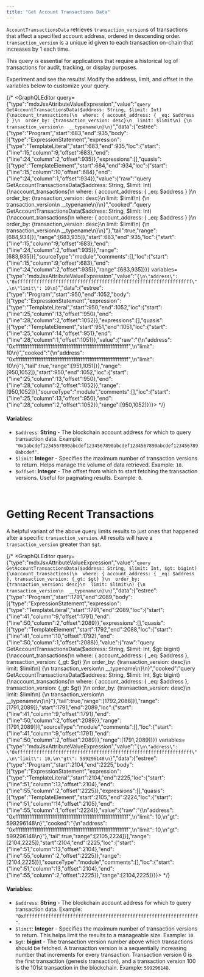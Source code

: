 ```yaml
---
title: "Get Account Transactions Data"
---
```



`AccountTransactionsData` retrieves `transaction_version`s of transactions that affect a specified account address, ordered in descending order. `transaction_version` is a unique id given to each transaction on-chain that increases by 1 each time.

This query is essential for applications that require a historical log of transactions for audit, tracking, or display purposes.

<Aside type="note">
  Experiment and see the results! Modify the address, limit, and offset in the variables below to customize your query.
</Aside>

{/* <GraphQLEditor query={"type":"mdxJsxAttributeValueExpression","value":"`query GetAccountTransactionsData($address: String, $limit: Int) {\naccount_transactions(\n  where: { account_address: { _eq: $address } }\n  order_by: {transaction_version: desc}\n  limit: $limit\n) {\n  transaction_version\n  __typename\n}\n}`","data":{"estree":{"type":"Program","start":683,"end":935,"body":[{"type":"ExpressionStatement","expression":{"type":"TemplateLiteral","start":683,"end":935,"loc":{"start":{"line":15,"column":9,"offset":683},"end":{"line":24,"column":2,"offset":935}},"expressions":[],"quasis":[{"type":"TemplateElement","start":684,"end":934,"loc":{"start":{"line":15,"column":10,"offset":684},"end":{"line":24,"column":1,"offset":934}},"value":{"raw":"query GetAccountTransactionsData($address: String, $limit: Int) {\naccount_transactions(\n  where: { account_address: { _eq: $address } }\n  order_by: {transaction_version: desc}\n  limit: $limit\n) {\n  transaction_version\n  __typename\n}\n}","cooked":"query GetAccountTransactionsData($address: String, $limit: Int) {\naccount_transactions(\n  where: { account_address: { _eq: $address } }\n  order_by: {transaction_version: desc}\n  limit: $limit\n) {\n  transaction_version\n  __typename\n}\n}"},"tail":true,"range":[684,934]}],"range":[683,935]},"start":683,"end":935,"loc":{"start":{"line":15,"column":9,"offset":683},"end":{"line":24,"column":2,"offset":935}},"range":[683,935]}],"sourceType":"module","comments":[],"loc":{"start":{"line":15,"column":9,"offset":683},"end":{"line":24,"column":2,"offset":935}},"range":[683,935]}}} variables={"type":"mdxJsxAttributeValueExpression","value":"`{\n\"address\": \"0xffffffffffffffffffffffffffffffffffffffffffffffffffffffffffffffff\",\n\"limit\": 10\n}`","data":{"estree":{"type":"Program","start":950,"end":1052,"body":[{"type":"ExpressionStatement","expression":{"type":"TemplateLiteral","start":950,"end":1052,"loc":{"start":{"line":25,"column":13,"offset":950},"end":{"line":28,"column":2,"offset":1052}},"expressions":[],"quasis":[{"type":"TemplateElement","start":951,"end":1051,"loc":{"start":{"line":25,"column":14,"offset":951},"end":{"line":28,"column":1,"offset":1051}},"value":{"raw":"{\n\"address\": \"0xffffffffffffffffffffffffffffffffffffffffffffffffffffffffffffffff\",\n\"limit\": 10\n}","cooked":"{\n\"address\": \"0xffffffffffffffffffffffffffffffffffffffffffffffffffffffffffffffff\",\n\"limit\": 10\n}"},"tail":true,"range":[951,1051]}],"range":[950,1052]},"start":950,"end":1052,"loc":{"start":{"line":25,"column":13,"offset":950},"end":{"line":28,"column":2,"offset":1052}},"range":[950,1052]}],"sourceType":"module","comments":[],"loc":{"start":{"line":25,"column":13,"offset":950},"end":{"line":28,"column":2,"offset":1052}},"range":[950,1052]}}}></GraphQLEditor> */}

#### Variables:

- `$address`: **String** - The blockchain account address for which to query transaction data. Example: `"0x1abcdef1234567890abcdef1234567890abcdef1234567890abcdef1234567890abcdef"`.
- `$limit`: **Integer** - Specifies the maximum number of transaction versions to return. Helps manage the volume of data retrieved. Example: `10`.
- `$offset`: **Integer** - The offset from which to start fetching the transaction versions. Useful for paginating results. Example: `0`.

<br />

# Getting Recent Transactions

A helpful variant of the above query limits results to just ones that happened after a specific `transaction_version`. All results will have a `transaction_version` greater than `$gt`.

{/* <GraphQLEditor query={"type":"mdxJsxAttributeValueExpression","value":"`query GetAccountTransactionsData($address: String, $limit: Int, $gt: bigint) {\naccount_transactions(\n  where: { account_address: { _eq: $address }, transaction_version: {_gt: $gt} }\n  order_by: {transaction_version: desc}\n  limit: $limit\n) {\n  transaction_version\n  __typename\n}\n}`","data":{"estree":{"type":"Program","start":1791,"end":2089,"body":[{"type":"ExpressionStatement","expression":{"type":"TemplateLiteral","start":1791,"end":2089,"loc":{"start":{"line":41,"column":9,"offset":1791},"end":{"line":50,"column":2,"offset":2089}},"expressions":[],"quasis":[{"type":"TemplateElement","start":1792,"end":2088,"loc":{"start":{"line":41,"column":10,"offset":1792},"end":{"line":50,"column":1,"offset":2088}},"value":{"raw":"query GetAccountTransactionsData($address: String, $limit: Int, $gt: bigint) {\naccount_transactions(\n  where: { account_address: { _eq: $address }, transaction_version: {_gt: $gt} }\n  order_by: {transaction_version: desc}\n  limit: $limit\n) {\n  transaction_version\n  __typename\n}\n}","cooked":"query GetAccountTransactionsData($address: String, $limit: Int, $gt: bigint) {\naccount_transactions(\n  where: { account_address: { _eq: $address }, transaction_version: {_gt: $gt} }\n  order_by: {transaction_version: desc}\n  limit: $limit\n) {\n  transaction_version\n  __typename\n}\n}"},"tail":true,"range":[1792,2088]}],"range":[1791,2089]},"start":1791,"end":2089,"loc":{"start":{"line":41,"column":9,"offset":1791},"end":{"line":50,"column":2,"offset":2089}},"range":[1791,2089]}],"sourceType":"module","comments":[],"loc":{"start":{"line":41,"column":9,"offset":1791},"end":{"line":50,"column":2,"offset":2089}},"range":[1791,2089]}}} variables={"type":"mdxJsxAttributeValueExpression","value":"`{\n\"address\": \"0xffffffffffffffffffffffffffffffffffffffffffffffffffffffffffffffff\",\n\"limit\": 10,\n\"gt\": 599296148\n}`","data":{"estree":{"type":"Program","start":2104,"end":2225,"body":[{"type":"ExpressionStatement","expression":{"type":"TemplateLiteral","start":2104,"end":2225,"loc":{"start":{"line":51,"column":13,"offset":2104},"end":{"line":55,"column":2,"offset":2225}},"expressions":[],"quasis":[{"type":"TemplateElement","start":2105,"end":2224,"loc":{"start":{"line":51,"column":14,"offset":2105},"end":{"line":55,"column":1,"offset":2224}},"value":{"raw":"{\n\"address\": \"0xffffffffffffffffffffffffffffffffffffffffffffffffffffffffffffffff\",\n\"limit\": 10,\n\"gt\": 599296148\n}","cooked":"{\n\"address\": \"0xffffffffffffffffffffffffffffffffffffffffffffffffffffffffffffffff\",\n\"limit\": 10,\n\"gt\": 599296148\n}"},"tail":true,"range":[2105,2224]}],"range":[2104,2225]},"start":2104,"end":2225,"loc":{"start":{"line":51,"column":13,"offset":2104},"end":{"line":55,"column":2,"offset":2225}},"range":[2104,2225]}],"sourceType":"module","comments":[],"loc":{"start":{"line":51,"column":13,"offset":2104},"end":{"line":55,"column":2,"offset":2225}},"range":[2104,2225]}}}></GraphQLEditor> */}

#### Variables:

- `$address`: **String** - The blockchain account address for which to query transaction data. Example: `"0xffffffffffffffffffffffffffffffffffffffffffffffffffffffffffffffff"`.
- `$limit`: **Integer** - Specifies the maximum number of transaction versions to return. This helps limit the results to a manageable size. Example: `10`.
- `$gt`: **bigint** - The transaction version number above which transactions should be fetched. A transaction version is a sequentially increasing number that increments for every transaction.
  Transaction version 0 is the first transaction (genesis transaction), and a transaction version 100 is the 101st transaction in the blockchain.
  Example: `599296148`.
